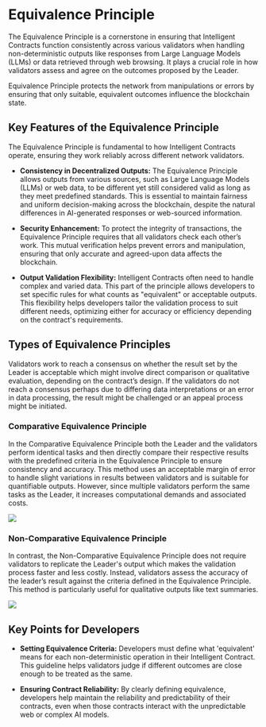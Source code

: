 # Equivalence Principle 

The Equivalence Principle is a cornerstone in ensuring that Intelligent Contracts function consistently across various validators when handling non-deterministic outputs like responses from Large Language Models (LLMs) or data retrieved through web browsing. It plays a crucial role in how validators assess and agree on the outcomes proposed by the Leader.

Equivalence Principle protects the network from manipulations or errors by ensuring that only suitable, equivalent outcomes influence the blockchain state.

## Key Features of the Equivalence Principle

The Equivalence Principle is fundamental to how Intelligent Contracts operate, ensuring they work reliably across different network validators. 

- **Consistency in Decentralized Outputs:** The Equivalence Principle allows outputs from various sources, such as Large Language Models (LLMs) or web data, to be different yet still considered valid as long as they meet predefined standards. This is essential to maintain fairness and uniform decision-making across the blockchain, despite the natural differences in AI-generated responses or web-sourced information.

- **Security Enhancement:** To protect the integrity of transactions, the Equivalence Principle requires that all validators check each other’s work. This mutual verification helps prevent errors and manipulation, ensuring that only accurate and agreed-upon data affects the blockchain.

- **Output Validation Flexibility:** Intelligent Contracts often need to handle complex and varied data. This part of the principle allows developers to set specific rules for what counts as "equivalent" or acceptable outputs. This flexibility helps developers tailor the validation process to suit different needs, optimizing either for accuracy or efficiency depending on the contract's requirements.

## Types of Equivalence Principles

Validators work to reach a consensus on whether the result set by the Leader is acceptable which might involve direct comparison or qualitative evaluation, depending on the contract’s design. If the validators do not reach a consensus perhaps due to differing data interpretations or an error in data processing, the result might be challenged or an appeal process might be initiated.

### Comparative Equivalence Principle

In the Comparative Equivalence Principle both the Leader and the validators perform identical tasks and then directly compare their respective results with the predefined criteria in the Equivalence Principle to ensure consistency and accuracy. This method uses an acceptable margin of error to handle slight variations in results between validators and is suitable for quantifiable outputs. However, since multiple validators perform the same tasks as the Leader, it increases computational demands and associated costs.

<Image src="/comparative-eq.png" width={600} height={600} />

### Non-Comparative Equivalence Principle

In contrast, the Non-Comparative Equivalence Principle does not require validators to replicate the Leader's output which makes the validation process faster and less costly. Instead, validators assess the accuracy of the leader’s result against the criteria defined in the Equivalence Principle. This method is particularly useful for qualitative outputs like text summaries.

 
<Image src="/non-comparative-eq.png" width={600} height={600} />

## Key Points for Developers

- **Setting Equivalence Criteria:** Developers must define what 'equivalent' means for each non-deterministic operation in their Intelligent Contract. This guideline helps validators judge if different outcomes are close enough to be treated as the same.

- **Ensuring Contract Reliability:** By clearly defining equivalence, developers help maintain the reliability and predictability of their contracts, even when those contracts interact with the unpredictable web or complex AI models.

